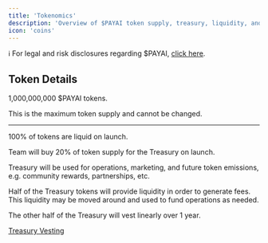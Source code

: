 ```yaml
---
title: 'Tokenomics'
description: 'Overview of $PAYAI token supply, treasury, liquidity, and vesting.'
icon: 'coins'
---
```


ℹ️ For legal and risk disclosures regarding $PAYAI, [click here](./token-use-and-legal-disclaimer).

## Token Details

1,000,000,000 $PAYAI tokens.

This is the maximum token supply and cannot be changed.

---

100% of tokens are liquid on launch.

Team will buy 20% of token supply for the Treasury on launch.

Treasury will be used for operations, marketing, and future token emissions, e.g. community rewards, partnerships, etc.

Half of the Treasury tokens will provide liquidity in order to generate fees. This liquidity may be moved around and used to fund operations as needed.

The other half of the Treasury will vest linearly over 1 year.

[Treasury Vesting](https://app.streamflow.finance/contract/solana/mainnet/2SrwBexGwCCA9Dc7GR8gTMJ4sJJdWe7RPF43ST4CbUvv)
